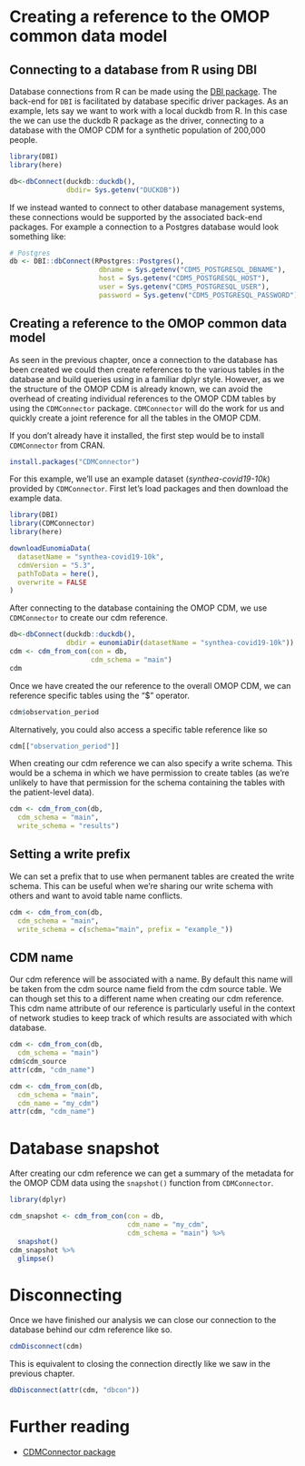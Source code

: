 # Creating a reference to the OMOP common data model

## Connecting to a database from R using DBI

Database connections from R can be made using the [DBI package](https://dbi.r-dbi.org/). The back-end for `DBI` is facilitated by database specific driver packages. As an example, lets say we want to work with a local duckdb from R. In this case the we can use the duckdb R package as the driver, connecting to a database with the OMOP CDM for a synthetic population of 200,000 people.

```r
library(DBI)
library(here)
```

```r
db<-dbConnect(duckdb::duckdb(), 
              dbdir= Sys.getenv("DUCKDB"))
```

If we instead wanted to connect to other database management systems, these connections would be supported by the associated back-end packages. For example a connection to a Postgres database would look something like:

```r
# Postgres
db <- DBI::dbConnect(RPostgres::Postgres(),
                      dbname = Sys.getenv("CDM5_POSTGRESQL_DBNAME"),
                      host = Sys.getenv("CDM5_POSTGRESQL_HOST"),
                      user = Sys.getenv("CDM5_POSTGRESQL_USER"),
                      password = Sys.getenv("CDM5_POSTGRESQL_PASSWORD"))
```

## Creating a reference to the OMOP common data model

As seen in the previous chapter, once a connection to the database has been created we could then create references to the various tables in the database and build queries using in a familiar dplyr style. However, as we the structure of the OMOP CDM is already known, we can avoid the overhead of creating individual references to the OMOP CDM tables by using the `CDMConnector` package. `CDMConnector` will do the work for us and quickly create a joint reference for all the tables in the OMOP CDM.

If you don't already have it installed, the first step would be to install `CDMConnector` from CRAN.

```r
install.packages("CDMConnector")
```

For this example, we'll use an example dataset (*synthea-covid19-10k*) provided by `CDMConnector`. First let's load packages and then download the example data.

```r
library(DBI)
library(CDMConnector)
library(here)
```

```r
downloadEunomiaData(
  datasetName = "synthea-covid19-10k",
  cdmVersion = "5.3",
  pathToData = here(),
  overwrite = FALSE
)
```

After connecting to the database containing the OMOP CDM, we use `CDMConnector` to create our cdm reference.

```r
db<-dbConnect(duckdb::duckdb(), 
              dbdir = eunomiaDir(datasetName = "synthea-covid19-10k"))
cdm <- cdm_from_con(con = db, 
                    cdm_schema = "main")
cdm
```

Once we have created the our reference to the overall OMOP CDM, we can reference specific tables using the "\$" operator.

```r
cdm$observation_period
```

Alternatively, you could also access a specific table reference like so

```r
cdm[["observation_period"]]
```

When creating our cdm reference we can also specify a write schema. This would be a schema in which we have permission to create tables (as we're unlikely to have that permission for the schema containing the tables with the patient-level data).

```r
cdm <- cdm_from_con(db,
  cdm_schema = "main",
  write_schema = "results")
```

::: {.callout-tip collapse="true"}
## Setting a write prefix
We can set a prefix that to use when permanent tables are created the write schema. This can be useful when we're sharing our write schema with others and want to avoid table name conflicts.
```r
cdm <- cdm_from_con(db,
  cdm_schema = "main",
  write_schema = c(schema="main", prefix = "example_"))
```
:::

## CDM name
Our cdm reference will be associated with a name. By default this name will be taken from the cdm source name field from the cdm source table. We can though set this to a different name when creating our cdm reference. This cdm name attribute of our reference is particularly useful in the context of network studies to keep track of which results are associated with which database. 

```r
cdm <- cdm_from_con(db,
  cdm_schema = "main")
cdm$cdm_source
attr(cdm, "cdm_name")

cdm <- cdm_from_con(db,
  cdm_schema = "main", 
  cdm_name = "my_cdm")
attr(cdm, "cdm_name")
```

# Database snapshot

After creating our cdm reference we can get a summary of the metadata for the OMOP CDM data using the `snapshot()` function from `CDMConnector`.

```r
library(dplyr)
```

```r
cdm_snapshot <- cdm_from_con(con = db, 
                             cdm_name = "my_cdm",
                             cdm_schema = "main") %>% 
  snapshot()
cdm_snapshot %>% 
  glimpse()
```

# Disconnecting

Once we have finished our analysis we can close our connection to the database behind our cdm reference like so.

```r
cdmDisconnect(cdm) 
```

This is equivalent to closing the connection directly like we saw in the previous chapter.
```r
dbDisconnect(attr(cdm, "dbcon"))
```

# Further reading

-   [CDMConnector package](https://darwin-eu.github.io/CDMConnector)
